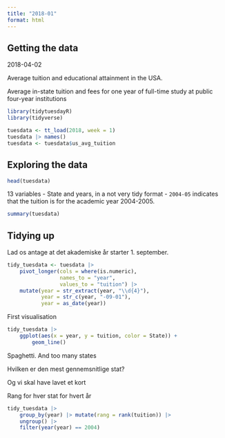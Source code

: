 ```yaml
---
title: "2018-01"
format: html
---
```


## Getting the data

2018-04-02

Average tuition and educational attainment in the USA.

Average in-state tuition and fees for one year of full-time study at 
public four-year institutions 

```r
library(tidytuesdayR)
library(tidyverse)

tuesdata <- tt_load(2018, week = 1) 
tuesdata |> names()
tuesdata <- tuesdata$us_avg_tuition
```

## Exploring the data


```r
head(tuesdata)
```

13 variables - State and years, in a not very tidy format - `2004-05` indicates
that the tuition is for the academic year 2004-2005.

```r
summary(tuesdata)
```

## Tidying up
Lad os antage at det akademiske år starter 1. september.

```r
tidy_tuesdata <- tuesdata |> 
    pivot_longer(cols = where(is.numeric), 
                 names_to = "year", 
                 values_to = "tuition") |> 
    mutate(year = str_extract(year, "\\d{4}"),
           year = str_c(year, "-09-01"),
           year = as_date(year))


```

First visualisation

```r
tidy_tuesdata |> 
    ggplot(aes(x = year, y = tuition, color = State)) +
        geom_line()
```

Spaghetti. And too many states

Hvilken er den mest gennemsnitlige stat?

Og vi skal have lavet et kort

Rang for hver stat for hvert år
```r
tidy_tuesdata |> 
    group_by(year) |> mutate(rang = rank(tuition)) |> 
    ungroup() |> 
    filter(year(year) == 2004) 
```
